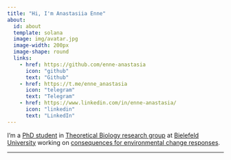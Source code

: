 ```yaml
---
title: "Hi, I'm Anastasiia Enne"
about:
  id: about
  template: solana
  image: img/avatar.jpg
  image-width: 200px
  image-shape: round
  links: 
    - href: https://github.com/enne-anastasia
      icon: "github"
      text: "Github"
    - href: https://t.me/enne_anastasia
      icon: "telegram"
      text: "Telegram"
    - href: https://www.linkedin.com/in/enne-anastasia/
      icon: "linkedin"
      text: "LinkedIn"
---
```


:::{#about}

I'm a [PhD student](https://ekvv.uni-bielefeld.de/pers_publ/publ/PersonDetail.jsp?personId=356658316) in [Theoretical Biology research group](https://www.uni-bielefeld.de/fakultaeten/biologie/forschung/arbeitsgruppen/theoretical/index.xml) at [Bielefeld University](https://www.uni-bielefeld.de/) working on [consequences for environmental change responses](https://cmsedit.uni-bielefeld.de/fakultaeten/biologie/forschung/arbeitsgruppen/theoretical/research/individualised-niches-in/index.xml).

:::

---